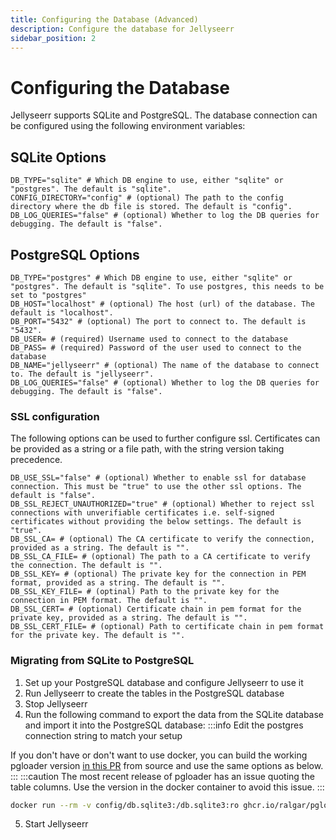 ```yaml
---
title: Configuring the Database (Advanced)
description: Configure the database for Jellyseerr
sidebar_position: 2
---
```

# Configuring the Database

Jellyseerr supports SQLite and PostgreSQL. The database connection can be configured using the following environment variables:

## SQLite Options

```dotenv
DB_TYPE="sqlite" # Which DB engine to use, either "sqlite" or "postgres". The default is "sqlite".
CONFIG_DIRECTORY="config" # (optional) The path to the config directory where the db file is stored. The default is "config".
DB_LOG_QUERIES="false" # (optional) Whether to log the DB queries for debugging. The default is "false".
```

## PostgreSQL Options

```dotenv
DB_TYPE="postgres" # Which DB engine to use, either "sqlite" or "postgres". The default is "sqlite". To use postgres, this needs to be set to "postgres"
DB_HOST="localhost" # (optional) The host (url) of the database. The default is "localhost".
DB_PORT="5432" # (optional) The port to connect to. The default is "5432".
DB_USER= # (required) Username used to connect to the database
DB_PASS= # (required) Password of the user used to connect to the database
DB_NAME="jellyseerr" # (optional) The name of the database to connect to. The default is "jellyseerr".
DB_LOG_QUERIES="false" # (optional) Whether to log the DB queries for debugging. The default is "false".
```

### SSL configuration
The following options can be used to further configure ssl. Certificates can be provided as a string or a file path, with the string version taking precedence.

```dotenv
DB_USE_SSL="false" # (optional) Whether to enable ssl for database connection. This must be "true" to use the other ssl options. The default is "false".
DB_SSL_REJECT_UNAUTHORIZED="true" # (optional) Whether to reject ssl connections with unverifiable certificates i.e. self-signed certificates without providing the below settings. The default is "true".
DB_SSL_CA= # (optional) The CA certificate to verify the connection, provided as a string. The default is "".
DB_SSL_CA_FILE= # (optional) The path to a CA certificate to verify the connection. The default is "".
DB_SSL_KEY= # (optional) The private key for the connection in PEM format, provided as a string. The default is "".
DB_SSL_KEY_FILE= # (optinal) Path to the private key for the connection in PEM format. The default is "".
DB_SSL_CERT= # (optional) Certificate chain in pem format for the private key, provided as a string. The default is "".
DB_SSL_CERT_FILE= # (optional) Path to certificate chain in pem format for the private key. The default is "".
```

### Migrating from SQLite to PostgreSQL

1. Set up your PostgreSQL database and configure Jellyseerr to use it
2. Run Jellyseerr to create the tables in the PostgreSQL database
3. Stop Jellyseerr
4. Run the following command to export the data from the SQLite database and import it into the PostgreSQL database:
:::info
Edit the postgres connection string to match your setup

If you don't have or don't want to use docker, you can build the working pgloader version [in this PR](https://github.com/dimitri/pgloader/pull/1531) from source and use the same options as below.
:::
:::caution
The most recent release of pgloader has an issue quoting the table columns. Use the version in the docker container to avoid this issue.
:::
```bash
docker run --rm -v config/db.sqlite3:/db.sqlite3:ro ghcr.io/ralgar/pgloader:pr-1531 pgloader --with "quote identifiers" --with "data only" /db.sqlite3 postgresql://{{DB_USER}}:{{DB_PASS}}@{{DB_HOST}}:{{DB_PORT}}/{{DB_NAME}}
   ```
5. Start Jellyseerr

